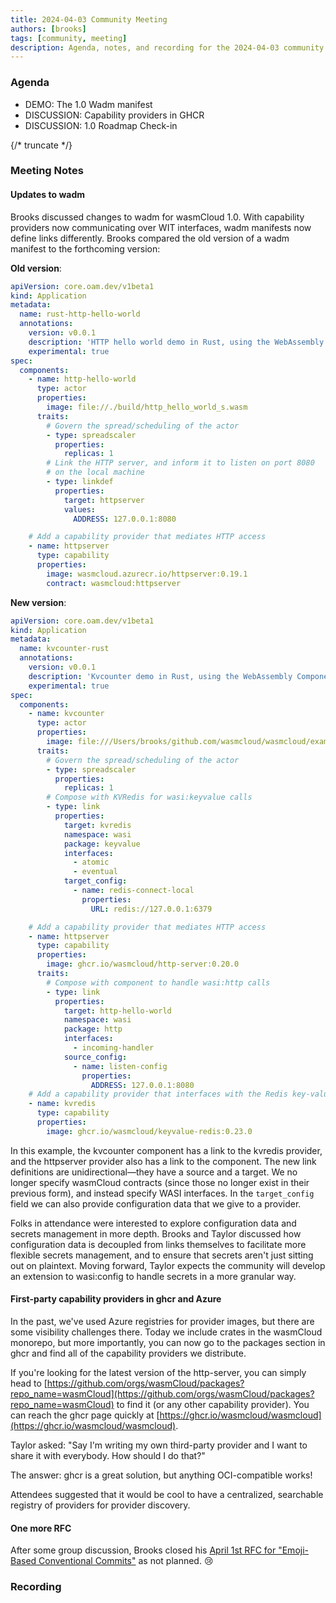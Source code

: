 ```yaml
---
title: 2024-04-03 Community Meeting
authors: [brooks]
tags: [community, meeting]
description: Agenda, notes, and recording for the 2024-04-03 community meeting
---
```



### Agenda

- DEMO: The 1.0 Wadm manifest
- DISCUSSION: Capability providers in GHCR
- DISCUSSION: 1.0 Roadmap Check-in

{/* truncate */}

### Meeting Notes

#### Updates to wadm

Brooks discussed changes to wadm for wasmCloud 1.0. With capability providers now communicating over WIT interfaces, wadm manifests now define links differently. Brooks compared the old version of a wadm manifest to the forthcoming version:

**Old version**:

```yaml
apiVersion: core.oam.dev/v1beta1
kind: Application
metadata:
  name: rust-http-hello-world
  annotations:
    version: v0.0.1
    description: 'HTTP hello world demo in Rust, using the WebAssembly Component Model and WebAssembly Interfaces Types (WIT)'
    experimental: true
spec:
  components:
    - name: http-hello-world
      type: actor
      properties:
        image: file://./build/http_hello_world_s.wasm
      traits:
        # Govern the spread/scheduling of the actor
        - type: spreadscaler
          properties:
            replicas: 1
        # Link the HTTP server, and inform it to listen on port 8080
        # on the local machine
        - type: linkdef
          properties:
            target: httpserver
            values:
              ADDRESS: 127.0.0.1:8080

    # Add a capability provider that mediates HTTP access
    - name: httpserver
      type: capability
      properties:
        image: wasmcloud.azurecr.io/httpserver:0.19.1
        contract: wasmcloud:httpserver
```

**New version**:

```yaml
apiVersion: core.oam.dev/v1beta1
kind: Application
metadata:
  name: kvcounter-rust
  annotations:
    version: v0.0.1
    description: 'Kvcounter demo in Rust, using the WebAssembly Component Model and WebAssembly Interfaces Types (WIT)'
    experimental: true
spec:
  components:
    - name: kvcounter
      type: actor
      properties:
        image: file:///Users/brooks/github.com/wasmcloud/wasmcloud/examples/rust/actors/http-hello-world/build/http_hello_world_s.wasm
      traits:
        # Govern the spread/scheduling of the actor
        - type: spreadscaler
          properties:
            replicas: 1
        # Compose with KVRedis for wasi:keyvalue calls
        - type: link
          properties:
            target: kvredis
            namespace: wasi
            package: keyvalue
            interfaces:
              - atomic
              - eventual
            target_config:
              - name: redis-connect-local
                properties:
                  URL: redis://127.0.0.1:6379

    # Add a capability provider that mediates HTTP access
    - name: httpserver
      type: capability
      properties:
        image: ghcr.io/wasmcloud/http-server:0.20.0
      traits:
        # Compose with component to handle wasi:http calls
        - type: link
          properties:
            target: http-hello-world
            namespace: wasi
            package: http
            interfaces:
              - incoming-handler
            source_config:
              - name: listen-config
                properties:
                  ADDRESS: 127.0.0.1:8080
    # Add a capability provider that interfaces with the Redis key-value store
    - name: kvredis
      type: capability
      properties:
        image: ghcr.io/wasmcloud/keyvalue-redis:0.23.0
```

In this example, the kvcounter component has a link to the kvredis provider, and the httpserver provider also has a link to the component. The new link definitions are unidirectional&mdash;they have a source and a target. We no longer specify wasmCloud contracts (since those no longer exist in their previous form), and instead specify WASI interfaces. In the `target_config` field we can also provide configuration data that we give to a provider.

Folks in attendance were interested to explore configuration data and secrets management in more depth. Brooks and Taylor discussed how configuration data is decoupled from links themselves to facilitate more flexible secrets management, and to ensure that secrets aren't just sitting out on plaintext. Moving forward, Taylor expects the community will develop an extension to wasi:config to handle secrets in a more granular way.

#### First-party capability providers in ghcr and Azure

In the past, we've used Azure registries for provider images, but there are some visibility challenges there. Today we include crates in the wasmCloud monorepo, but more importantly, you can now go to the packages section in ghcr and find all of the capability providers we distribute.

If you're looking for the latest version of the http-server, you can simply head to [https://github.com/orgs/wasmCloud/packages?repo_name=wasmCloud](https://github.com/orgs/wasmCloud/packages?repo_name=wasmCloud) to find it (or any other capability provider). You can reach the ghcr page quickly at [https://ghcr.io/wasmcloud/wasmcloud](https://ghcr.io/wasmcloud/wasmcloud).

Taylor asked: "Say I'm writing my own third-party provider and I want to share it with everybody. How should I do that?"

The answer: ghcr is a great solution, but anything OCI-compatible works!

Attendees suggested that it would be cool to have a centralized, searchable registry of providers for provider discovery.

#### One more RFC

After some group discussion, Brooks closed his [April 1st RFC for "Emoji-Based Conventional Commits"](https://github.com/wasmCloud/wasmCloud/issues/1790) as not planned. :cry:

### Recording

<ReactPlayer url="https://www.youtube.com/watch?v=GimScJY9S-0" controls />

